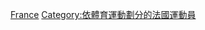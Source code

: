 {{Commons category|Biathletes from France}}

[[Category:各国冬季两项运动员|France]]
[[Category:依體育運動劃分的法國運動員|Category:依體育運動劃分的法國運動員]]